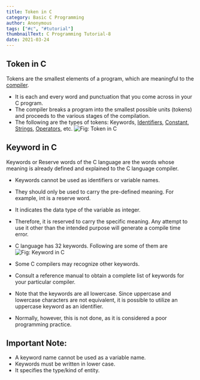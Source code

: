 ```yaml
---
title: Token in C
category: Basic C Programming
author: Anonymous
tags: ["#c", "#tutorial"]
thumbnailText: C Programming Tutorial-8
date: 2021-03-24
---
```


## Token in C
Tokens are the smallest elements of a program, which are meaningful to the [compiler](https://whatis.techtarget.com/definition/compiler#:~:text=A%20compiler%20is%20a%20special,a%20time%20using%20an%20editor.).
- It is each and every word and punctuation that you come across in your C program.
- The compiler breaks a program into the smallest possible units (tokens) and proceeds to the various stages of the compilation.
- The following are the types of tokens: Keywords, [Identifiers](https://funycode.com/identifier-in-c/), [Constant](https://funycode.com/constant-in-c/), [Strings](https://funycode.com/string-in-c/), [Operators](https://funycode.com/operator-in-c/), etc.
![ Fig: Token in C](../../assets/cPic/tkn-1.png)

## Keyword in C

Keywords or Reserve words of the C language are the words whose meaning is already defined and explained to the C language compiler.
-  Keywords cannot be used as identifiers or variable names.
- They should only be used to carry the pre-defined meaning. For example, int is a reserve word.
- It indicates the data type of the variable as integer.
- Therefore, it is reserved to carry the specific meaning. Any attempt to use it other than the intended purpose will generate a compile time error.
- C language has 32 keywords. Following are some of them are
![ Fig: Keyword in C](../../assets/cPic/tkn-2.png)

- Some C compilers may recognize other keywords.
- Consult a reference manual to obtain a complete list of keywords for your particular compiler.
- Note that the keywords are all lowercase. Since uppercase and lowercase characters are not equivalent, it is possible to utilize an uppercase keyword as an identifier.
- Normally, however, this is not done, as it is considered a poor programming practice.
## Important Note:

- A keyword name cannot be used as a variable name.
- Keywords must be written in lower case.
- It specifies the type/kind of entity.
